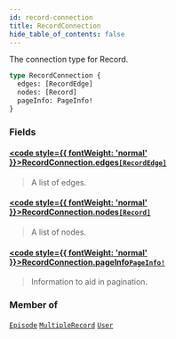 ```yaml
---
id: record-connection
title: RecordConnection
hide_table_of_contents: false
---
```








The connection type for Record.

```graphql
type RecordConnection {
  edges: [RecordEdge]
  nodes: [Record]
  pageInfo: PageInfo!
}
```


### Fields

#### [<code style={{ fontWeight: 'normal' }}>RecordConnection.<b>edges</b></code>](#)<Bullet />[`[RecordEdge]`](/docs/graphql-api/beta/reference/objects/record-edge) <Badge class="secondary" text="list"/> <Badge class="secondary" text="object"/>
> A list of edges.
> 

#### [<code style={{ fontWeight: 'normal' }}>RecordConnection.<b>nodes</b></code>](#)<Bullet />[`[Record]`](/docs/graphql-api/beta/reference/objects/record) <Badge class="secondary" text="list"/> <Badge class="secondary" text="object"/>
> A list of nodes.
> 

#### [<code style={{ fontWeight: 'normal' }}>RecordConnection.<b>pageInfo</b></code>](#)<Bullet />[`PageInfo!`](/docs/graphql-api/beta/reference/objects/page-info) <Badge class="secondary" text="non-null"/> <Badge class="secondary" text="object"/>
> Information to aid in pagination.
> 



### Member of

[`Episode`](/docs/graphql-api/beta/reference/objects/episode)  <Badge class="secondary" text="object"/><Bullet />[`MultipleRecord`](/docs/graphql-api/beta/reference/objects/multiple-record)  <Badge class="secondary" text="object"/><Bullet />[`User`](/docs/graphql-api/beta/reference/objects/user)  <Badge class="secondary" text="object"/>



